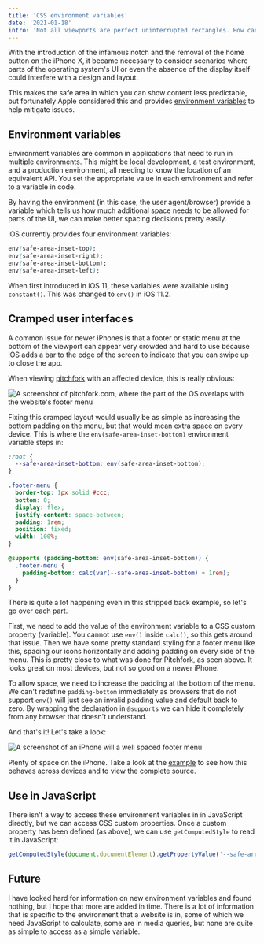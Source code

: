 ```yaml
---
title: 'CSS environment variables'
date: '2021-01-18'
intro: 'Not all viewports are perfect uninterrupted rectangles. How can the user agent help us tailor the experience to account for this?'
---
```


With the introduction of the infamous notch and the removal of the home button on the iPhone X, it became necessary to consider scenarios where parts of the operating system's UI or even the absence of the display itself could interfere with a design and layout.

This makes the safe area in which you can show content less predictable, but fortunately Apple considered this and provides [environment variables](https://drafts.csswg.org/css-env-1/#env-in-shorthands) to help mitigate issues.

## Environment variables

Environment variables are common in applications that need to run in multiple environments. This might be local development, a test environment, and a production environment, all needing to know the location of an equivalent API. You set the appropriate value in each environment and refer to a variable in code.

By having the environment (in this case, the user agent/browser) provide a variable which tells us how much additional space needs to be allowed for parts of the UI, we can make better spacing decisions pretty easily.

iOS currently provides four environment variables:

```css
env(safe-area-inset-top);
env(safe-area-inset-right);
env(safe-area-inset-bottom);
env(safe-area-inset-left);
```

When first introduced in iOS 11, these variables were available using `constant()`. This was changed to `env()` in iOS 11.2.

## Cramped user interfaces

A common issue for newer iPhones is that a footer or static menu at the bottom of the viewport can appear very crowded and hard to use because iOS adds a bar to the edge of the screen to indicate that you can swipe up to close the app.

When viewing [pitchfork](https://pitchfork.com/) with an affected device, this is really obvious:

<picture>
  <source srcset="/img/pitchfork@2x.webp 2x" type="image/webp" />
  <source srcset="/img/pitchfork.webp" type="image/webp" />
  <img
    src="/img/pitchfork.png"
    srcset="/img/pitchfork@2x.png"
    loading="lazy"
    alt="A screenshot of pitchfork.com, where the part of the OS overlaps with the website's footer menu"
  />
</picture>

Fixing this cramped layout would usually be as simple as increasing the bottom padding on the menu, but that would mean extra space on every device. This is where the `env(safe-area-inset-bottom)` environment variable steps in:

```css
:root {
  --safe-area-inset-bottom: env(safe-area-inset-bottom);
}

.footer-menu {
  border-top: 1px solid #ccc;
  bottom: 0;
  display: flex;
  justify-content: space-between;
  padding: 1rem;
  position: fixed;
  width: 100%;
}

@supports (padding-bottom: env(safe-area-inset-bottom)) {
  .footer-menu {
    padding-bottom: calc(var(--safe-area-inset-bottom) + 1rem);
  }
}
```

There is quite a lot happening even in this stripped back example, so let's go over each part.

First, we need to add the value of the environment variable to a CSS custom property (variable). You cannot use `env()` inside `calc()`, so this gets around that issue. Then we have some pretty standard styling for a footer menu like this, spacing our icons horizontally and adding padding on every side of the menu. This is pretty close to what was done for Pitchfork, as seen above. It looks great on most devices, but not so good on a newer iPhone.

To allow space, we need to increase the padding at the bottom of the menu. We can't redefine `padding-bottom` immediately as browsers that do not support `env()` will just see an invalid padding value and default back to zero. By wrapping the declaration in `@supports` we can hide it completely from any browser that doesn't understand.

And that's it! Let's take a look:

<picture>
  <source srcset="/img/bottom-menu@2x.webp 2x" type="image/webp" />
  <source srcset="/img/bottom-menu.webp" type="image/webp" />
  <img
    src="/img/bottom-menu.png"
    srcset="/img/bottom-menu@2x.png"
    loading="lazy"
    alt="A screenshot of an iPhone will a well spaced footer menu"
  />
</picture>

Plenty of space on the iPhone. Take a look at the [example](https://examples.short.is/css-env-vars/) to see how this behaves across devices and to view the complete source.

## Use in JavaScript

There isn't a way to access these environment variables in in JavaScript directly, but we can access CSS custom properties. Once a custom property has been defined (as above), we can use `getComputedStyle` to read it in JavaScript:

```js
getComputedStyle(document.documentElement).getPropertyValue('--safe-area-inset-bottom');
```

## Future

I have looked hard for information on new environment variables and found nothing, but I hope that more are added in time. There is a lot of information that is specific to the environment that a website is in, some of which we need JavaScript to calculate, some are in media queries, but none are quite as simple to access as a simple variable.
